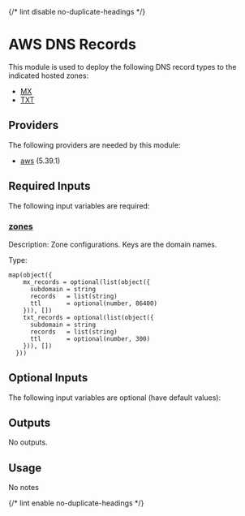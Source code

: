 
{/* lint disable no-duplicate-headings */}

# AWS DNS Records
<ModuleHeader name="aws_dns_records" sourceHref="https://github.com/Panfactum/stack/tree/__PANFACTUM_VERSION_MAIN__/packages/infrastructure/aws_dns_records" status="stable" type="direct"/>

This module is used to deploy the following DNS record types
to the indicated hosted zones:

- [MX](https://www.cloudflare.com/learning/dns/dns-records/dns-mx-record/)
- [TXT](https://www.cloudflare.com/learning/dns/dns-records/dns-txt-record/)

## Providers

The following providers are needed by this module:

-  [aws](https://registry.terraform.io/providers/hashicorp/aws/5.39.1/docs) (5.39.1)

## Required Inputs

The following input variables are required:

### <a name="input_zones"></a> [zones](#input\_zones)

Description: Zone configurations. Keys are the domain names.

Type:

```hcl
map(object({
    mx_records = optional(list(object({
      subdomain = string
      records   = list(string)
      ttl       = optional(number, 86400)
    })), [])
    txt_records = optional(list(object({
      subdomain = string
      records   = list(string)
      ttl       = optional(number, 300)
    })), [])
  }))
```

## Optional Inputs

The following input variables are optional (have default values):









## Outputs

No outputs.

## Usage

No notes

{/* lint enable no-duplicate-headings */}
